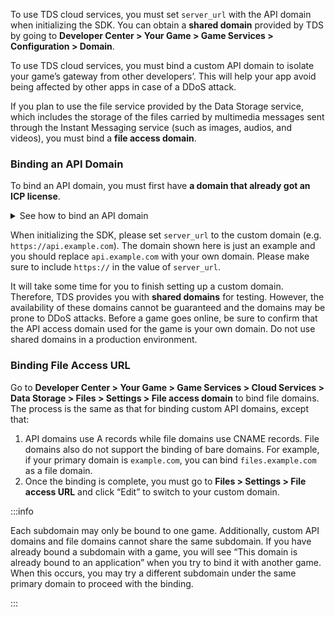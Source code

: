 
<Conditional region="global">

To use TDS cloud services, you must set `server_url` with the API domain when initializing the SDK. You can obtain a **shared domain** provided by TDS by going to **Developer Center > Your Game > Game Services > Configuration > Domain**.

</Conditional>

<Conditional region="cn">

To use TDS cloud services, you must bind a custom API domain to isolate your game’s gateway from other developers’. This will help your app avoid being affected by other apps in case of a DDoS attack.

If you plan to use the file service provided by the Data Storage service, which includes the storage of the files carried by multimedia messages sent through the Instant Messaging service (such as images, audios, and videos), you must bind a **file access domain**.

### Binding an API Domain

To bind an API domain, you must first have **a domain that already got an ICP license**.

<details>
<summary>See how to bind an API domain</summary>

Assuming your domain is `example.com`, the following steps show how you can bind it to your app as an API domain:

![domain guide](/img/domain-guide.png)

- Go to **Developer Center > Your Game > Game Services > Configuration > Domain**, then tap **Add domain**. API domains do not support the direct binding of bare domains. You must add a custom name before the primary domain. In other words, you must create a subdomain, such as `api.example.com`.
- When the console displays **Verifying ICP**, please wait patiently.
- If the domain does not have an ICP license, you will see **Failed**.
- If the domain passes the verification, you will see **Configure DNS** below the domain.
- Now proceed to the domain service provider’s console, open the domain’s DNS settings, and add an A record (this can direct the domain to an IP address). Copy the custom domain you entered in the Developer Center and the A record displayed under **Recommended DNS Configuration** into the corresponding fields.
- It will take some time for your DNS records to take effect and for our server to apply for certificates for your domain (if you enabled automatic certificate management), so please wait patiently. Once the record is in effect, the console will display **Bound**.

</details>

When initializing the SDK, please set `server_url` to the custom domain (e.g. `https://api.example.com`). The domain shown here is just an example and you should replace `api.example.com` with your own domain. Please make sure to include `https://` in the value of `server_url`.

It will take some time for you to finish setting up a custom domain. Therefore, TDS provides you with **shared domains** for testing. However, the availability of these domains cannot be guaranteed and the domains may be prone to DDoS attacks. Before a game goes online, be sure to confirm that the API access domain used for the game is your own domain. Do not use shared domains in a production environment.

### Binding File Access URL

Go to **Developer Center > Your Game > Game Services > Cloud Services > Data Storage > Files > Settings > File access domain** to bind file domains. The process is the same as that for binding custom API domains, except that:

1. API domains use A records while file domains use CNAME records. File domains also do not support the binding of bare domains. For example, if your primary domain is `example.com`, you can bind `files.example.com` as a file domain.
2. Once the binding is complete, you must go to **Files > Settings > File access URL** and click “Edit” to switch to your custom domain.

:::info

Each subdomain may only be bound to one game. Additionally, custom API domains and file domains cannot share the same subdomain. If you have already bound a subdomain with a game, you will see “This domain is already bound to an application” when you try to bind it with another game. When this occurs, you may try a different subdomain under the same primary domain to proceed with the binding.

:::

</Conditional>
